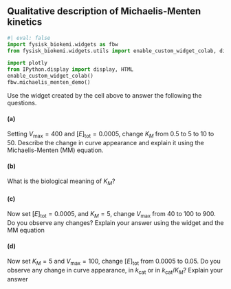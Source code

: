 ## Qualitative description of Michaelis-Menten kinetics 

```python
#| eval: false
import fysisk_biokemi.widgets as fbw
from fysisk_biokemi.widgets.utils import enable_custom_widget_colab, disable_custom_widget_colab

import plotly
from IPython.display import display, HTML
enable_custom_widget_colab()
fbw.michaelis_menten_demo()
```

Use the widget created by the cell above to answer the following the questions.

#### (a)

Setting $V_\mathrm{max} = 400$ and $[E]_\mathrm{tot} = 0.0005$, change $K_M$ from 0.5 to 5 to 10 to 50. Describe the change in curve appearance and explain it using the Michaelis-Menten (MM) equation.

#### (b)

What is the biological meaning of $K_M$?

#### (c)

Now set $[E]_\mathrm{tot} = 0.0005$, and $K_M = 5$, change $V_\mathrm{max}$ from 40 to 100 to 900. Do you observe any changes? Explain your answer using the widget and the MM equation

#### (d)

Now set $K_M = 5$ and $V_\mathrm{max} = 100$, change $[E]_\mathrm{tot}$ from 0.0005 to 0.05. Do you observe any change in curve appearance, in $k_\mathrm{cat}$ or in $k_\mathrm{cat}/K_M$? Explain your answer
